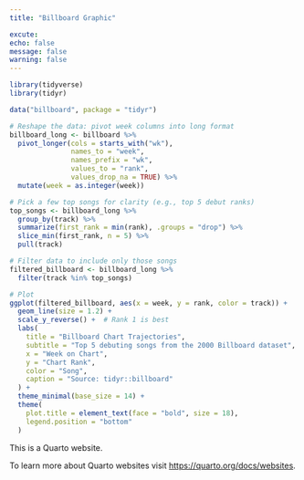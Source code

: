 ```yaml
---
title: "Billboard Graphic"

excute:
echo: false
message: false
warning: false
---
```


```r
library(tidyverse)
library(tidyr)
```


```r
data("billboard", package = "tidyr")

# Reshape the data: pivot week columns into long format
billboard_long <- billboard %>%
  pivot_longer(cols = starts_with("wk"),
               names_to = "week",
               names_prefix = "wk",
               values_to = "rank",
               values_drop_na = TRUE) %>%
  mutate(week = as.integer(week))

# Pick a few top songs for clarity (e.g., top 5 debut ranks)
top_songs <- billboard_long %>%
  group_by(track) %>%
  summarize(first_rank = min(rank), .groups = "drop") %>%
  slice_min(first_rank, n = 5) %>%
  pull(track)

# Filter data to include only those songs
filtered_billboard <- billboard_long %>%
  filter(track %in% top_songs)

# Plot
ggplot(filtered_billboard, aes(x = week, y = rank, color = track)) +
  geom_line(size = 1.2) +
  scale_y_reverse() +  # Rank 1 is best
  labs(
    title = "Billboard Chart Trajectories",
    subtitle = "Top 5 debuting songs from the 2000 Billboard dataset",
    x = "Week on Chart",
    y = "Chart Rank",
    color = "Song",
    caption = "Source: tidyr::billboard"
  ) +
  theme_minimal(base_size = 14) +
  theme(
    plot.title = element_text(face = "bold", size = 18),
    legend.position = "bottom"
  )

```
This is a Quarto website.

To learn more about Quarto websites visit <https://quarto.org/docs/websites>.
